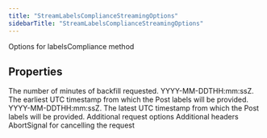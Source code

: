 ```yaml
---
title: "StreamLabelsComplianceStreamingOptions"
sidebarTitle: "StreamLabelsComplianceStreamingOptions"
---
```


Options for labelsCompliance method

## Properties

<ParamField name="backfillMinutes" type="number">
The number of minutes of backfill requested.
</ParamField>





<ParamField name="startTime" type="string">
YYYY-MM-DDTHH:mm:ssZ. The earliest UTC timestamp from which the Post labels will be provided.
</ParamField>





<ParamField name="endTime" type="string">
YYYY-MM-DDTHH:mm:ssZ. The latest UTC timestamp from which the Post labels will be provided.
</ParamField>





<ParamField name="requestOptions" type="[RequestOptions](/xdks/typescript/reference/interfaces/RequestOptions)">
Additional request options
</ParamField>





<ParamField name="headers" type="Record\<string, string\>">
Additional headers
</ParamField>





<ParamField name="signal" type="AbortSignal">
AbortSignal for cancelling the request
</ParamField>



